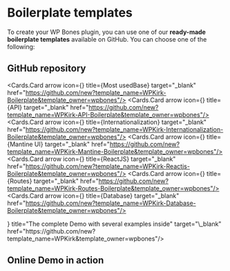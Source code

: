 

# Boilerplate templates

To create your WP Bones plugin, you can use one of our **ready-made boilerplate templates** available on GitHub. You can choose one of the following:

## GitHub repository

<Cards num={2}>

<Cards.Card arrow icon={<IconBrandGithub />} title={<Group><Badge color="lime" fz={10} size="xs">Most used</Badge>Base</Group>} target="\_blank" href="https://github.com/new?template_name=WPKirk-Boilerplate&template_owner=wpbones"/>
<Cards.Card arrow icon={<IconBrandGithub  />} title={<Group>API</Group>} target="_blank" href="https://github.com/new?template_name=WPKirk-API-Boilerplate&template_owner=wpbones"/>
<Cards.Card arrow icon={<IconBrandGithub />} title={<Group>Internationalization</Group>} target="_blank" href="https://github.com/new?template_name=WPKirk-Internationalization-Boilerplate&template_owner=wpbones"/>
<Cards.Card arrow icon={<IconBrandGithub />} title={<Group>Mantine UI</Group>} target="_blank" href="https://github.com/new?template_name=WPKirk-Mantine-Boilerplate&template_owner=wpbones"/>
<Cards.Card arrow icon={<IconBrandGithub />} title={<Group>ReactJS</Group>} target="_blank" href="https://github.com/new?template_name=WPKirk-Reactjs-Boilerplate&template_owner=wpbones"/>
<Cards.Card arrow icon={<IconBrandGithub />} title={<Group>Routes</Group>} target="_blank" href="https://github.com/new?template_name=WPKirk-Routes-Boilerplate&template_owner=wpbones"/>
<Cards.Card arrow icon={<IconBrandGithub />} title={<Group><AnimateBadge />Database</Group>} target="_blank" href="https://github.com/new?template_name=WPKirk-Database-Boilerplate&template_owner=wpbones"/>
</Cards>

<Cards num={1}>
<Cards.Card arrow icon={<IconBrandGithub />} title="The complete Demo with several examples inside" target="\_blank" href="https://github.com/new?template_name=WPKirk&template_owner=wpbones"/>
</Cards>

## Online Demo in action

<Group justify='center' mt={32}>
    <ActionButton layout="square"/>
    <ActionButton layout="square" demo="mantine-boilerplate" colorFrom="lime" colorTo="lime.9"/>
    <ActionButton layout="square" demo="reactjs-boilerplate" colorFrom="lime" colorTo="lime.8"/>
    <ActionButton layout="square" demo="routes-boilerplate" colorFrom="lime" colorTo="lime.7"/>
    <ActionButton layout="square" demo="internationalization-boilerplate" colorFrom="lime" colorTo="lime.6"/>
    <ActionButton layout="square" demo="database-boilerplate" colorFrom="lime" colorTo="lime.5"/>
</Group>